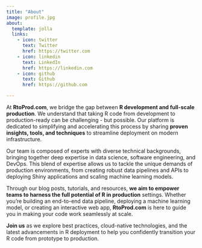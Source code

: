 ```yaml
---
title: "About"
image: profile.jpg
about:
  template: jolla
  links:
    - icon: twitter
      text: Twitter
      href: https://twitter.com
    - icon: linkedin
      text: LinkedIn
      href: https://linkedin.com
    - icon: github
      text: Github
      href: https://github.com

---
```


At **RtoProd.com**, we bridge the gap between **R development and full-scale production**. We understand that taking R code from development to production-ready can be challenging - but possible. Our platform is dedicated to simplifying and accelerating this process by sharing **proven insights, tools, and techniques** to streamline deployment on modern infrastructure.

Our team is composed of experts with diverse technical backgrounds, bringing together deep expertise in data science, software engineering, and DevOps. This blend of expertise allows us to tackle the unique demands of production environments, from creating robust data pipelines and APIs to deploying Shiny applications and scaling machine learning models.

Through our blog posts, tutorials, and resources, **we aim to empower teams to harness the full potential of R in production** settings. Whether you're building an end-to-end data pipeline, deploying a machine learning model, or creating an interactive web app, **RtoProd.com** is here to guide you in making your code work seamlessly at scale.

**Join us** as we explore best practices, cloud-native technologies, and the latest advancements in R deployment to help you confidently transition your R code from prototype to production.

